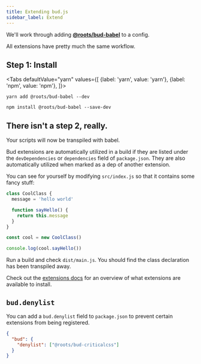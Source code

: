 ```yaml
---
title: Extending bud.js
sidebar_label: Extend
---
```



We'll work through adding [**@roots/bud-babel**](/extensions/bud-babel) to a config.

All extensions have pretty much the same workflow.

## Step 1: Install

<Tabs
  defaultValue="yarn"
  values={[
    {label: 'yarn', value: 'yarn'},
    {label: 'npm', value: 'npm'},
  ]}>
  <TabItem value="yarn">

    yarn add @roots/bud-babel --dev

  </TabItem>
  <TabItem value="npm">

    npm install @roots/bud-babel --save-dev

  </TabItem>
</Tabs>

## There isn't a step 2, really.

Your scripts will now be transpiled with babel.

Bud extensions are automatically utilized in a build if they are listed under the `devDependencies` or `dependencies` field of `package.json`.
They are also automatically utilized when marked as a dep of another extension.

You can see for yourself by modifying `src/index.js` so that it contains some fancy stuff:

```js title='src/index.js'
class CoolClass {
  message = 'hello world'

  function sayHello() {
    return this.message
  }
}

const cool = new CoolClass()

console.log(cool.sayHello())
```

Run a build and check `dist/main.js`. You should find the class declaration has been transpiled away.

Check out the [extensions docs](/extensions) for an overview of what extensions are available to install.

## `bud.denylist`

You can add a `bud.denylist` field to `package.json` to prevent certain extensions from being registered.

```json title="package.json"
{
  "bud": {
    "denylist": ["@roots/bud-criticalcss"]
  }
}
```

